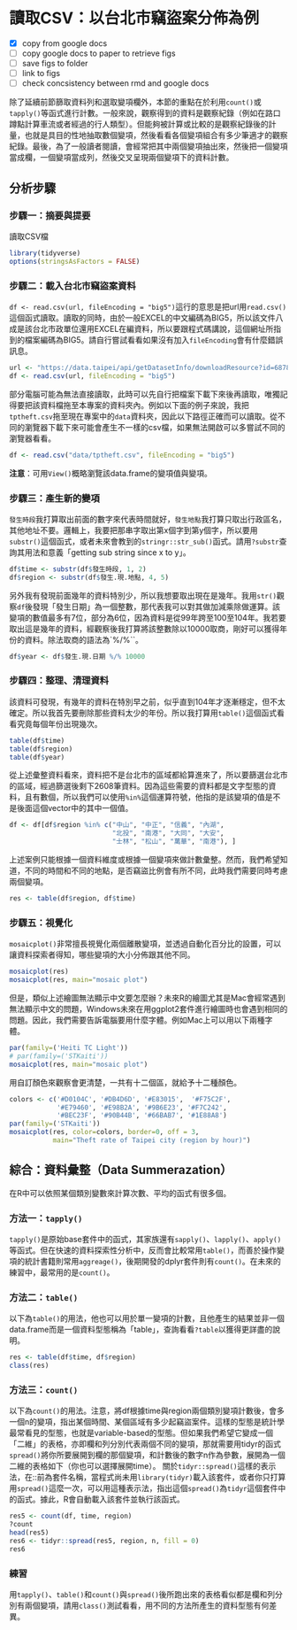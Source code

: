 # 讀取CSV：以台北市竊盜案分佈為例

- [x] copy from google docs
- [ ] copy google docs to paper to retrieve figs
- [ ] save figs to folder
- [ ] link to figs
- [ ] check concsistency between rmd and google docs

除了延續前節篩取資料列和選取變項欄外，本節的重點在於利用`count()`或`tapply()`等函式進行計數。一般來說，觀察得到的資料是觀察紀錄（例如在路口蹲點計算車流或者經過的行人類型）。但能夠被計算或比較的是觀察紀錄後的計量，也就是具目的性地抽取數個變項，然後看看各個變項組合有多少筆適才的觀察紀錄。最後，為了一般讀者閱讀，會經常把其中兩個變項抽出來，然後把一個變項當成欄，一個變項當成列，然後交叉呈現兩個變項下的資料計數。

## 分析步驟
### 步驟一：摘要與提要

讀取CSV檔 

```r
library(tidyverse)
options(stringsAsFactors = FALSE)
```

### 步驟二：載入台北市竊盜案資料

`df <- read.csv(url, fileEncoding = "big5")`這行的意思是把url用`read.csv()`這個函式讀取。讀取的同時，由於一般EXCEL的中文編碼為BIG5，所以該文件八成是該台北市政單位還用EXCEL在編資料，所以要跟程式碼講說，這個網址所指到的檔案編碼為BIG5。請自行嘗試看看如果沒有加入`fileEncoding`會有什麼錯誤訊息。

```r
url <- "https://data.taipei/api/getDatasetInfo/downloadResource?id=68785231-d6c5-47a1-b001-77eec70bec02&rid=34a4a431-f04d-474a-8e72-8d3f586db3df"
df <- read.csv(url, fileEncoding = "big5")
```

部分電腦可能為無法直接讀取，此時可以先自行把檔案下載下來後再讀取，唯獨記得要把該資料檔拖至本專案的資料夾內。例如以下面的例子來說，我把`tptheft.csv`拖至現在專案中的`data`資料夾，因此以下路徑正確而可以讀取。從不同的瀏覽器下載下來可能會產生不一樣的csv檔，如果無法開啟可以多嘗試不同的瀏覽器看看。

```r
df <- read.csv("data/tptheft.csv", fileEncoding = "big5")
```

**注意**：可用`View()`概略瀏覽該data.frame的變項值與變項。


### 步驟三：產生新的變項

`發生時段`我打算取出前面的數字來代表時間就好，`發生地點`我打算只取出行政區名，其他地址不要。邏輯上，我要把那串字取出第x個字到第y個字，所以要用`substr()`這個函式，或者未來會教到的`stringr::str_sub()`函式。請用`?substr`查詢其用法和意義「getting sub string since x to y」。

```r
df$time <- substr(df$發生時段, 1, 2)
df$region <- substr(df$發生.現.地點, 4, 5)
```

另外我有發現前面幾年的資料特別少，所以我想要取出現在是幾年。我用`str()`觀察`df`後發現「發生日期」為一個整數，那代表我可以對其做加減乘除做運算。該變項的數值最多有7位，部分為6位，因為資料是從99年跨至100至104年。我若要取出這是幾年的資料，經觀察後我打算將該整數除以10000取商，剛好可以獲得年份的資料。除法取商的語法為`%/%``。

```r
df$year <- df$發生.現.日期 %/% 10000
```

### 步驟四：整理、清理資料

該資料可發現，有幾年的資料在特別早之前，似乎直到104年才逐漸穩定，但不太確定。所以我首先要刪除那些資料太少的年份。所以我打算用`table()`這個函式看看究竟每個年份出現幾次。

```r
table(df$time)
table(df$region)
table(df$year)
```

從上述彙整資料看來，資料把不是台北市的區域都給算進來了，所以要篩選台北市的區域，經過篩選後剩下2608筆資料。因為這些需要的資料都是文字型態的資料，且有數個，所以我們可以使用`%in%`這個運算符號，他指的是該變項的值是不是後面這個vector中的其中一個值。

```r
df <- df[df$region %in% c("中山", "中正", "信義", "內湖",
                          "北投", "南港", "大同", "大安", 
                          "士林", "松山", "萬華", "南港"), ]
```


上述案例只能根據一個資料維度或根據一個變項來做計數彙整。然而，我們希望知道，不同的時間和不同的地點，是否竊盜比例會有所不同，此時我們需要同時考慮兩個變項。

```r
res <- table(df$region, df$time)
```

### 步驟五：視覺化
`mosaicplot()`非常擅長視覺化兩個離散變項，並透過自動化百分比的設置，可以讓資料探索者得知，哪些變項的大小分佈跟其他不同。
```r
mosaicplot(res)
mosaicplot(res, main="mosaic plot")
```

但是，類似上述繪圖無法顯示中文要怎麼辦？未來R的繪圖尤其是Mac會經常遇到無法顯示中文的問題，Windows未來在用ggplot2套件進行繪圖時也會遇到相同的問題。因此，我們需要告訴電腦要用什麼字體。例如Mac上可以用以下兩種字體。

```r
par(family=('Heiti TC Light'))
# par(family=('STKaiti'))
mosaicplot(res, main="mosaic plot")
```

用自訂顏色來觀察會更清楚，一共有十二個區，就給予十二種顏色。
```r
colors <- c('#D0104C', '#DB4D6D', '#E83015',  '#F75C2F',
            '#E79460', '#E98B2A', '#9B6E23', '#F7C242',
            '#BEC23F', '#90B44B', '#66BAB7', '#1E88A8')
par(family=('STKaiti'))
mosaicplot(res, color=colors, border=0, off = 3,
		   main="Theft rate of Taipei city (region by hour)")
```

## 綜合：資料彙整（Data Summerazation）
在R中可以依照某個類別變數來計算次數、平均的函式有很多個。

### 方法一：`tapply()`
`tapply()`是原始base套件中的函式，其家族還有`sapply()`、`lapply()`、`apply()`等函式。但在快速的資料探索性分析中，反而會比較常用`table()`，而善於操作變項的統計書籍則常用`aggreage()`，後期開發的dplyr套件則有`count()`。在未來的練習中，最常用的是`count()`。

### 方法二：`table()`

以下為`table()`的用法，他也可以用於單一變項的計數，且他產生的結果並非一個data.frame而是一個資料型態稱為「table」，查詢看看`?table`以獲得更詳盡的說明。

```r
res <- table(df$time, df$region)
class(res)
```

### 方法三：`count()`

以下為`count()`的用法。注意，將df根據time與region兩個類別變項計數後，會多一個n的變項，指出某個時間、某個區域有多少起竊盜案件。這樣的型態是統計學最常看見的型態，也就是variable-based的型態。但如果我們希望它變成一個「二維」的表格，亦即欄和列分別代表兩個不同的變項，那就需要用tidyr的函式`spread()`將你所要展開到欄的那個變項，和計數後的數字n作為參數，展開為一個二維的表格如下（你也可以選擇展開time）。
關於`tidyr::spread()`這樣的表示法，在::前為套件名稱，當程式尚未用`library(tidyr)`載入該套件，或者你只打算用`spread()`這麼一次，可以用這種表示法，指出這個`spread()`為`tidyr`這個套件中的函式。據此，R會自動載入該套件並執行該函式。

```r
res5 <- count(df, time, region)
?count
head(res5)
res6 <- tidyr::spread(res5, region, n, fill = 0)
res6
```

### 練習
用`tapply()`、`table()`和`count()`與`spread()`後所跑出來的表格看似都是欄和列分別有兩個變項，請用`class()`測試看看，用不同的方法所產生的資料型態有何差異。
